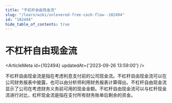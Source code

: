 ```yaml
---
title: "不杠杆自由现金流"
slug: "/learn/wiki/unlevered-free-cash-flow--102494"
id: "102494"
hide_table_of_contents: true
---
```



# 不杠杆自由现金流

<ArticleMeta id={102494} updatedAt={'2023-09-26 13:59:00'} />
<div className='border-solid border-b border-t-0 my-4 border-[var(--ifm-color-gray-300)]' />

不杠杆自由现金流是指在考虑利息支付前的公司现金流。不杠杆自由现金流可以在公司财务报表中披露，也可以由分析师利用财务报表计算得出。不杠杆自由现金流显示了公司在考虑财务义务前可用的现金金额。不杠杆自由现金流可以与杠杆现金流进行对比，杠杆现金流是指在支付所有财务账单后剩余的资金。
